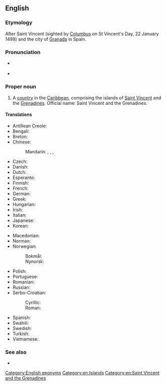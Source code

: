 ==English==
{{wikipedia}}

===Etymology===
After Saint Vincent (sighted by [[Columbus]] on St Vincent's Day, 22 January 1498) and the city of [[Granada]] in Spain.

===Pronunciation===
* {{a|UK|US}} {{IPA|/seɪnt ˈvɪnt.sənt ænd ðə ˌɡɹɛn.əˈdiːnz/|lang=en}}
* {{audio|en-us-Saint Vincent and the Grenadines.ogg|Audio (US)|lang=en}}

===Proper noun===
{{en-proper noun}}

# A [[country]] in the [[Caribbean]], comprising the islands of [[Saint Vincent]] and the [[Grenadines]]. Official name: Saint Vincent and the Grenadines.

====Translations====
{{trans-top|country in the Caribbean}}
* Antillean Creole: {{t|gcf|Senvensan é Tigrinad}}
* Bengali: {{t|bn|সেন্ট ভিনসেন্ট ও গ্রেনাডাইন দ্বীপপুঞ্জ}}
* Breton: {{t|br|Saint Vincent hag ar Grenadinez}}
* Chinese:
*: Mandarin: {{t+|cmn|聖文森特和格林納丁斯}}, {{t+|cmn|圣文森特和格林纳丁斯|tr=Shèngwénsēntè hé Gélínnàdīngsī}}, {{t|cmn|聖文森及格瑞納丁}}, {{t|cmn|圣文森及格瑞纳丁|tr=Shèngwénsēn Jígéruìnàdīng}}
* Czech: {{t+|cs|Svatý Vincenc a Grenadiny}}
* Danish: {{t|da|Saint Vincent og Grenadinerne}}
* Dutch: {{t+|nl|Saint Vincent en de Grenadines}}
* Esperanto: {{t|eo|Sent-Vincento kaj la Grenadinoj}}
* Finnish: {{t+|fi|Saint Vincent ja Grenadiinit}}
* French: {{t+|fr|Saint-Vincent-et-Grenadines|f-p}}
* German: {{t+|de|St. Vincent und die Grenadinen}}
* Greek: {{t+|el|Άγιος Βικέντιος και Γρεναδίνες|m}}
* Hungarian: {{t|hu|Szent Vincent és Grenadine}}
* Irish: {{t|ga|San Uinseann agus na Greanáidíní}}
* Italian: {{t|it|Saint Vincent e Grenadine}}
* Japanese: {{t|ja|セントビンセント・グレナディーン|tr=Sento Binsento Gurenadīn}}
* Korean: {{t|ko|^세인트빈센트 ^그레나딘}}
{{trans-mid}}
* Macedonian: {{t|mk|Све́ти Ви́нсент и Гренади́ни|p}}
* Norman: {{t|nrf|Saint Vîncent et les Grénadinnes|p}} {{qualifier|Jersey}}
* Norwegian:
*: Bokmål: {{t|nb|Saint Vincent og Grenadinene}}
*: Nynorsk: {{t|nn|Saint Vincent og Grenadinane}}
* Polish: {{t+|pl|Saint Vincent i Grenadyny}}
* Portuguese: {{t+|pt|São Vicente e Granadinas}}
* Romanian: {{t|ro|Sfântul Vicențiu și Grenadine}}
* Russian: {{t|ru|Сент-Ви́нсент и Гренади́ны|p|tr=Sɛnt-Vínsɛnt i Grenadíny}}
* Serbo-Croatian:
*: Cyrillic: {{t|sh|Свети Винцент и Гренадини|m-p}}
*: Roman: {{t|sh|Sveti Vincent i Grenadini|m-p}}
* Spanish: {{t+|es|San Vicente y las Granadinas}}
* Swahili: {{t|sw|Santavisenti na Grenadini}}
* Swedish: {{t+|sv|Saint Vincent och Grenadinerna}}
* Turkish: {{t|tr|Saint Vincent ve Granadalar}}
* Vietnamese: {{t|vi|	Xanh Vin-xen và Grê-na-din}}
{{trans-bottom}}

===See also===
* {{list:countries of North America/en}}

[[Category:English eponyms]]
[[Category:en:Islands]]
[[Category:en:Saint Vincent and the Grenadines]]